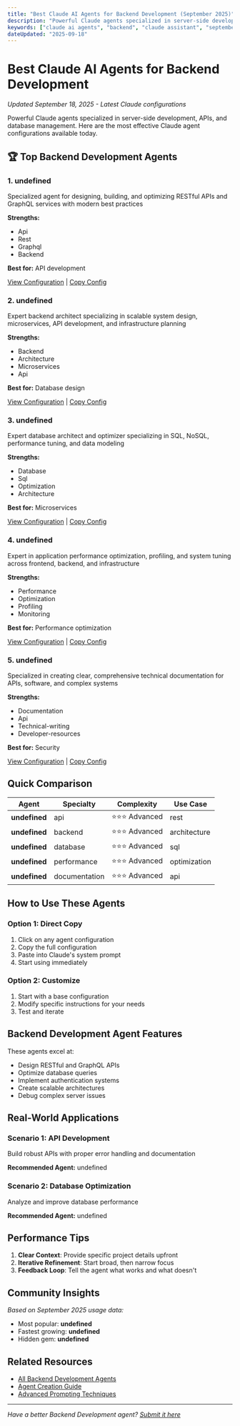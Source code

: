 ```yaml
---
title: "Best Claude AI Agents for Backend Development (September 2025)"
description: "Powerful Claude agents specialized in server-side development, APIs, and database management. Compare and choose the perfect Claude agent configuration for your needs."
keywords: ["claude ai agents", "backend", "claude assistant", "september 2025", "ai configuration"]
dateUpdated: "2025-09-18"
---
```


# Best Claude AI Agents for Backend Development

*Updated September 18, 2025 - Latest Claude configurations*

Powerful Claude agents specialized in server-side development, APIs, and database management. Here are the most effective Claude agent configurations available today.

## 🏆 Top Backend Development Agents


### 1. undefined

Specialized agent for designing, building, and optimizing RESTful APIs and GraphQL services with modern best practices

**Strengths:**
- Api
- Rest
- Graphql
- Backend

**Best for:** API development

[View Configuration](/agents/api-builder-agent) | [Copy Config](javascript:void(0))


### 2. undefined

Expert backend architect specializing in scalable system design, microservices, API development, and infrastructure planning

**Strengths:**
- Backend
- Architecture
- Microservices
- Api

**Best for:** Database design

[View Configuration](/agents/backend-architect-agent) | [Copy Config](javascript:void(0))


### 3. undefined

Expert database architect and optimizer specializing in SQL, NoSQL, performance tuning, and data modeling

**Strengths:**
- Database
- Sql
- Optimization
- Architecture

**Best for:** Microservices

[View Configuration](/agents/database-specialist-agent) | [Copy Config](javascript:void(0))


### 4. undefined

Expert in application performance optimization, profiling, and system tuning across frontend, backend, and infrastructure

**Strengths:**
- Performance
- Optimization
- Profiling
- Monitoring

**Best for:** Performance optimization

[View Configuration](/agents/performance-optimizer-agent) | [Copy Config](javascript:void(0))


### 5. undefined

Specialized in creating clear, comprehensive technical documentation for APIs, software, and complex systems

**Strengths:**
- Documentation
- Api
- Technical-writing
- Developer-resources

**Best for:** Security

[View Configuration](/agents/technical-documentation-writer-agent) | [Copy Config](javascript:void(0))


## Quick Comparison

| Agent | Specialty | Complexity | Use Case |
|-------|-----------|------------|----------|
| **undefined** | api | ⭐⭐⭐ Advanced | rest |
| **undefined** | backend | ⭐⭐⭐ Advanced | architecture |
| **undefined** | database | ⭐⭐⭐ Advanced | sql |
| **undefined** | performance | ⭐⭐⭐ Advanced | optimization |
| **undefined** | documentation | ⭐⭐⭐ Advanced | api |

## How to Use These Agents

### Option 1: Direct Copy
1. Click on any agent configuration
2. Copy the full configuration
3. Paste into Claude's system prompt
4. Start using immediately

### Option 2: Customize
1. Start with a base configuration
2. Modify specific instructions for your needs
3. Test and iterate

## Backend Development Agent Features

These agents excel at:
- Design RESTful and GraphQL APIs
- Optimize database queries
- Implement authentication systems
- Create scalable architectures
- Debug complex server issues

## Real-World Applications

### Scenario 1: API Development
Build robust APIs with proper error handling and documentation

**Recommended Agent:** undefined

### Scenario 2: Database Optimization
Analyze and improve database performance

**Recommended Agent:** undefined

## Performance Tips

1. **Clear Context**: Provide specific project details upfront
2. **Iterative Refinement**: Start broad, then narrow focus
3. **Feedback Loop**: Tell the agent what works and what doesn't

## Community Insights

*Based on September 2025 usage data:*
- Most popular: **undefined**
- Fastest growing: **undefined**
- Hidden gem: **undefined**

## Related Resources

- [All Backend Development Agents](/agents?filter=backend)
- [Agent Creation Guide](/tutorials/create-claude-agent)
- [Advanced Prompting Techniques](/guides/advanced-prompting-2025)

---

*Have a better Backend Development agent? [Submit it here](/submit)*
